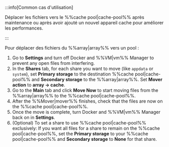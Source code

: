 :::info[Common cas d'utilisation]

Déplacer les fichiers vers le %%cache pool|cache-pool%% après maintenance ou après avoir ajouté un nouvel appareil cache pour améliorer les performances.

:::

Pour déplacer des fichiers du %%array|array%% vers un pool :

1. Go to **Settings** and turn off Docker and %%VM|vm%% Manager to prevent any open files from interfering.
2. In the **Shares** tab, for each share you want to move (like `appdata` or `system`), set **Primary storage** to the destination %%cache pool|cache-pool%% and **Secondary storage** to the %%array|array%%. Set **Mover action** to **array → cache**.
3. Go to the **Main** tab and click **Move Now** to start moving files from the %%array|array%% to the %%cache pool|cache-pool%%.
4. After the %%Mover|mover%% finishes, check that the files are now on the %%cache pool|cache-pool%%.
5. Once the move is complete, turn Docker and %%VM|vm%% Manager back on in **Settings**.
6. (Optional) To set a share to use %%cache pool|cache-pool%% exclusively: If you want all files for a share to remain on the %%cache pool|cache-pool%%, set the **Primary storage** to your %%cache pool|cache-pool%% and **Secondary storage** to **None** for that share.
